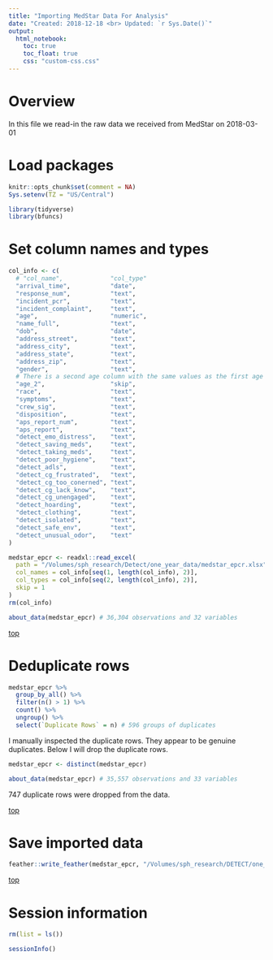 ```yaml
---
title: "Importing MedStar Data For Analysis"
date: "Created: 2018-12-18 <br> Updated: `r Sys.Date()`"
output: 
  html_notebook:
    toc: true
    toc_float: true
    css: "custom-css.css"
---
```


# Overview

In this file we read-in the raw data we received from MedStar on 2018-03-01


# Load packages

```r
knitr::opts_chunk$set(comment = NA)
Sys.setenv(TZ = "US/Central")
```

```r
library(tidyverse)
library(bfuncs)
```










# Set column names and types

```r
col_info <- c( 
  # "col_name",             "col_type"
  "arrival_time",           "date",
  "response_num",           "text",
  "incident_pcr",           "text",
  "incident_complaint",     "text",
  "age",                    "numeric",
  "name_full",              "text",
  "dob",                    "date",
  "address_street",         "text",
  "address_city",           "text",
  "address_state",          "text",
  "address_zip",            "text",
  "gender",                 "text",
  # There is a second age column with the same values as the first age column
  "age_2",                  "skip", 
  "race",                   "text",
  "symptoms",               "text",
  "crew_sig",               "text",
  "disposition",            "text",
  "aps_report_num",         "text",
  "aps_report",             "text",
  "detect_emo_distress",    "text",
  "detect_saving_meds",     "text",
  "detect_taking_meds",     "text",
  "detect_poor_hygiene",    "text",
  "detect_adls",            "text",
  "detect_cg_frustrated",   "text",
  "detect_cg_too_conerned", "text",
  "detect_cg_lack_know",    "text",
  "detect_cg_unengaged",    "text",
  "detect_hoarding",        "text",
  "detect_clothing",        "text",
  "detect_isolated",        "text",
  "detect_safe_env",        "text",
  "detect_unusual_odor",    "text"
)
```


```r
medstar_epcr <- readxl::read_excel(
  path = "/Volumes/sph_research/Detect/one_year_data/medstar_epcr.xlsx",
  col_names = col_info[seq(1, length(col_info), 2)],
  col_types = col_info[seq(2, length(col_info), 2)],
  skip = 1
)
rm(col_info)
```

```r
about_data(medstar_epcr) # 36,304 observations and 32 variables
```

[top](#top)










# Deduplicate rows

```r
medstar_epcr %>% 
  group_by_all() %>% 
  filter(n() > 1) %>% 
  count() %>% 
  ungroup() %>% 
  select(`Duplicate Rows` = n) # 596 groups of duplicates
```

I manually inspected the duplicate rows. They appear to be genuine duplicates. Below I will drop the duplicate rows.

```r
medstar_epcr <- distinct(medstar_epcr)
```

```r
about_data(medstar_epcr) # 35,557 observations and 33 variables
```

747 duplicate rows were dropped from the data.

[top](#top)










# Save imported data

```r
feather::write_feather(medstar_epcr, "/Volumes/sph_research/DETECT/one_year_data/medstar_epcr_01_import.feather")
```

[top](#top)










# Session information

```r
rm(list = ls())
```

```r
sessionInfo()
```

